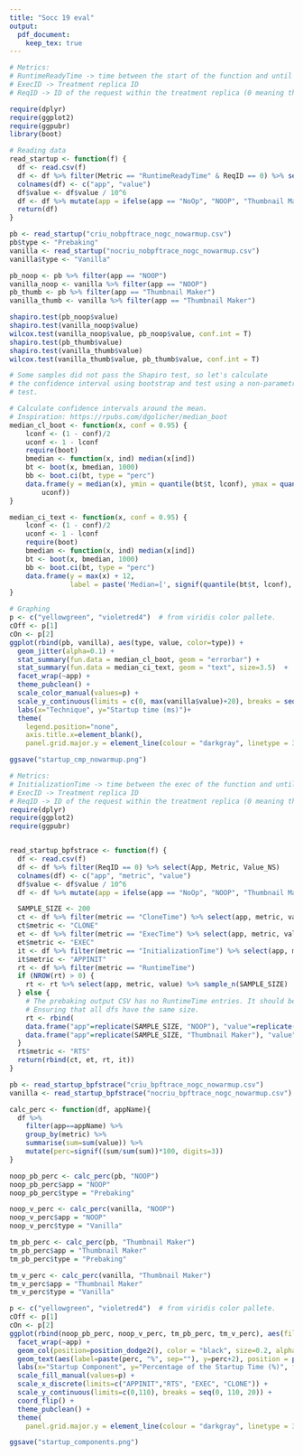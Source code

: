 ```yaml
---
title: "Socc 19 eval"
output:
  pdf_document:
    keep_tex: true
---
```


```r
# Metrics:
# RuntimeReadyTime -> time between the start of the function and until it is ready to start serving requests.
# ExecID -> Treatment replica ID
# ReqID -> ID of the request within the treatment replica (0 meaning the first request)

require(dplyr)
require(ggplot2)
require(ggpubr)
library(boot)

# Reading data
read_startup <- function(f) {
  df <- read.csv(f) 
  df <- df %>% filter(Metric == "RuntimeReadyTime" & ReqID == 0) %>% select(App, Value_NS)
  colnames(df) <- c("app", "value")
  df$value <- df$value / 10^6 
  df <- df %>% mutate(app = ifelse(app == "NoOp", "NOOP", "Thumbnail Maker"))
  return(df)
}

pb <- read_startup("criu_nobpftrace_nogc_nowarmup.csv")
pb$type <- "Prebaking"
vanilla <- read_startup("nocriu_nobpftrace_nogc_nowarmup.csv")
vanilla$type <- "Vanilla"

pb_noop <- pb %>% filter(app == "NOOP")
vanilla_noop <- vanilla %>% filter(app == "NOOP")
pb_thumb <- pb %>% filter(app == "Thumbnail Maker")
vanilla_thumb <- vanilla %>% filter(app == "Thumbnail Maker")

shapiro.test(pb_noop$value)
shapiro.test(vanilla_noop$value)
wilcox.test(vanilla_noop$value, pb_noop$value, conf.int = T)
shapiro.test(pb_thumb$value)
shapiro.test(vanilla_thumb$value)
wilcox.test(vanilla_thumb$value, pb_thumb$value, conf.int = T)

# Some samples did not pass the Shapiro test, so let's calculate
# the confidence interval using bootstrap and test using a non-parametric
# test.

# Calculate confidence intervals around the mean.
# Inspiration: https://rpubs.com/dgolicher/median_boot
median_cl_boot <- function(x, conf = 0.95) {
    lconf <- (1 - conf)/2
    uconf <- 1 - lconf
    require(boot)
    bmedian <- function(x, ind) median(x[ind])
    bt <- boot(x, bmedian, 1000)
    bb <- boot.ci(bt, type = "perc")
    data.frame(y = median(x), ymin = quantile(bt$t, lconf), ymax = quantile(bt$t, 
        uconf))
}

median_ci_text <- function(x, conf = 0.95) {
    lconf <- (1 - conf)/2
    uconf <- 1 - lconf
    require(boot)
    bmedian <- function(x, ind) median(x[ind])
    bt <- boot(x, bmedian, 1000)
    bb <- boot.ci(bt, type = "perc")
    data.frame(y = max(x) + 12,
               label = paste('Median=[', signif(quantile(bt$t, lconf), 2), ', ', signif(quantile(bt$t, uconf), 2),']', sep=""))
}

# Graphing
p <- c("yellowgreen", "violetred4")  # from viridis color pallete.
cOff <- p[1]
cOn <- p[2]
ggplot(rbind(pb, vanilla), aes(type, value, color=type)) +
  geom_jitter(alpha=0.1) +
  stat_summary(fun.data = median_cl_boot, geom = "errorbar") +
  stat_summary(fun.data = median_ci_text, geom = "text", size=3.5)  +
  facet_wrap(~app) +
  theme_pubclean() +
  scale_color_manual(values=p) +
  scale_y_continuous(limits = c(0, max(vanilla$value)+20), breaks = seq(0, max(vanilla$value), by = 50)) +
  labs(x="Technique", y="Startup time (ms)")+
  theme(
    legend.position="none",
    axis.title.x=element_blank(),
    panel.grid.major.y = element_line(colour = "darkgray", linetype = 3))

ggsave("startup_cmp_nowarmup.png")
```

```r
# Metrics:
# InitializationTime -> time between the exec of the function and until it is ready to start serving requests.
# ExecID -> Treatment replica ID
# ReqID -> ID of the request within the treatment replica (0 meaning the first request)
require(dplyr)
require(ggplot2)
require(ggpubr)


read_startup_bpfstrace <- function(f) {
  df <- read.csv(f) 
  df <- df %>% filter(ReqID == 0) %>% select(App, Metric, Value_NS)
  colnames(df) <- c("app", "metric", "value")
  df$value <- df$value / 10^6
  df <- df %>% mutate(app = ifelse(app == "NoOp", "NOOP", "Thumbnail Maker"))

  SAMPLE_SIZE <- 200
  ct <- df %>% filter(metric == "CloneTime") %>% select(app, metric, value) %>% sample_n(SAMPLE_SIZE)
  ct$metric <- "CLONE"
  et <- df %>% filter(metric == "ExecTime") %>% select(app, metric, value) %>% sample_n(SAMPLE_SIZE)
  et$metric <- "EXEC"
  it <- df %>% filter(metric == "InitializationTime") %>% select(app, metric, value) %>% sample_n(SAMPLE_SIZE)
  it$metric <- "APPINIT"
  rt <- df %>% filter(metric == "RuntimeTime")
  if (NROW(rt) > 0) {
    rt <- rt %>% select(app, metric, value) %>% sample_n(SAMPLE_SIZE)
  } else {
    # The prebaking output CSV has no RuntimeTime entries. It should be 0.
    # Ensuring that all dfs have the same size.  
    rt <- rbind(
    data.frame("app"=replicate(SAMPLE_SIZE, "NOOP"), "value"=replicate(SAMPLE_SIZE, 0), "metric"=replicate(SAMPLE_SIZE, "0")),
    data.frame("app"=replicate(SAMPLE_SIZE, "Thumbnail Maker"), "value"=replicate(SAMPLE_SIZE, 0), "metric"=replicate(SAMPLE_SIZE, "0")))
  }
  rt$metric <- "RTS"
  return(rbind(ct, et, rt, it))
}

pb <- read_startup_bpfstrace("criu_bpftrace_nogc_nowarmup.csv")
vanilla <- read_startup_bpfstrace("nocriu_bpftrace_nogc_nowarmup.csv")

calc_perc <- function(df, appName){
  df %>%
    filter(app==appName) %>%
    group_by(metric) %>%
    summarise(sum=sum(value)) %>%
    mutate(perc=signif((sum/sum(sum))*100, digits=3))
}

noop_pb_perc <- calc_perc(pb, "NOOP")
noop_pb_perc$app = "NOOP"
noop_pb_perc$type = "Prebaking"

noop_v_perc <- calc_perc(vanilla, "NOOP")
noop_v_perc$app = "NOOP"
noop_v_perc$type = "Vanilla"

tm_pb_perc <- calc_perc(pb, "Thumbnail Maker")
tm_pb_perc$app = "Thumbnail Maker"
tm_pb_perc$type = "Prebaking"

tm_v_perc <- calc_perc(vanilla, "Thumbnail Maker")
tm_v_perc$app = "Thumbnail Maker"
tm_v_perc$type = "Vanilla"

p <- c("yellowgreen", "violetred4")  # from viridis color pallete.
cOff <- p[1]
cOn <- p[2]
ggplot(rbind(noop_pb_perc, noop_v_perc, tm_pb_perc, tm_v_perc), aes(fill=type, y=perc, x=metric)) +
  facet_wrap(~app) +
  geom_col(position=position_dodge2(), color = "black", size=0.2, alpha=0.9) +
  geom_text(aes(label=paste(perc, "%", sep=""), y=perc+2), position = position_dodge(width=1), size=3, hjust = 0)+
  labs(x="Startup Component", y="Percentage of the Startup Time (%)", fill="Technique:")+
  scale_fill_manual(values=p) +
  scale_x_discrete(limits=c("APPINIT","RTS", "EXEC", "CLONE")) +
  scale_y_continuous(limits=c(0,110), breaks = seq(0, 110, 20)) +
  coord_flip() +
  theme_pubclean() +
  theme(
    panel.grid.major.y = element_line(colour = "darkgray", linetype = 3))

ggsave("startup_components.png")
```